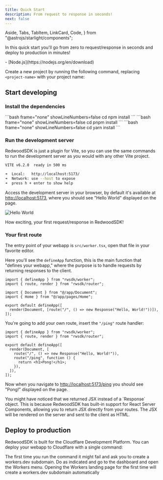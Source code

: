 ```yaml
---
title: Quick Start
description: From request to response in seconds!
next: false
---
```


  Aside,
  Tabs,
  TabItem,
  LinkCard,
  Code,
} from "@astrojs/starlight/components";


In this quick start you'll go from zero to request/response in seconds and deploy to production in minutes!

<Aside type="note" title="System requirements">
  - [Node.js](https://nodejs.org/en/download)
</Aside>

Create a new project by running the following command, replacing `<project-name>` with your project name:

<PackageManagers
  type="dlx"
  pkg="degit"
  args="redwoodjs/sdk/starters/standard <project-name>"
/>

## Start developing

### Install the dependencies

<Tabs syncKey="starlight-package-managers-pkg">
  <TabItem label="npm" icon="seti:npm">
    ```bash frame="none" showLineNumbers=false
    cd <project-name>
    npm install
    ```
  </TabItem>
    <TabItem label="pnpm" icon="pnpm">
    ```bash frame="none" showLineNumbers=false
    cd <project-name>
    pnpm install
    ```
  </TabItem>
  <TabItem label="yarn" icon="seti:yarn">
    ```bash frame="none" showLineNumbers=false
    cd <project-name>
    yarn install
    ```
  </TabItem>
</Tabs>

### Run the development server

RedwoodSDK is just a plugin for Vite, so you can use the same commands to run the development server as you would with any other Vite project.

<PackageManagers
  frame="none"
  type="run"
  args="dev"
/>

```bash frame="none" showLineNumbers=false
VITE v6.2.0  ready in 500 ms

➜  Local:   http://localhost:5173/
➜  Network: use --host to expose
➜  press h + enter to show help
```

Access the development server in your browser, by default it's available at [http://localhost:5173](http://localhost:5173),
where you should see "Hello World" displayed on the page.

![Hello World](./images/hello-world.png)

How exciting, your first request/response in RedwoodSDK!

### Your first route

The entry point of your webapp is `src/worker.tsx`, open that file in your favorite editor.

Here you'll see the `defineApp` function, this is the main function that "defines your webapp," where the purpose is to handle requests by returning responses to the client.

```tsx title="src/worker.tsx" showLineNumbers=false "defineApp"
import { defineApp } from "rwsdk/worker";
import { route, render } from "rwsdk/router";

import { Document } from "@/app/Document";
import { Home } from "@/app/pages/Home";

export default defineApp([
  render(Document, [route("/", () => new Response("Hello, World!"))]),
]);
```

You're going to add your own route, insert the `"/ping"` route handler:

```tsx title="src/worker.tsx" ins={7-9} showLineNumbers=false
import { defineApp } from "rwsdk/worker";
import { route, render } from "rwsdk/router";

export default defineApp([
  render(Document, [
    route("/", () => new Response("Hello, World!")),
    route("/ping", function () {
      return <h1>Pong!</h1>;
    }),
  ]),
]);
```

Now when you navigate to [http://localhost:5173/ping](http://localhost:5173/ping) you should see "Pong!" displayed on the page.

<Aside type="tip">
  You might have noticed that we returned JSX instead of a `Response` object.
  This is because RedwoodSDK has built-in support for React Server Components,
  allowing you to return JSX directly from your routes. The JSX will be rendered
  on the server and sent to the client as HTML.
</Aside>

## Deploy to production

RedwoodSDK is built for the Cloudflare Development Platform. You can deploy your webapp to Cloudflare with a single command:

<PackageManagers
  frame="none"
  type="run"
  args="release"
/>

The first time you run the command it might fail and ask you to create a workers.dev subdomain. Do as indicated and go to the dashboard and open the
  Workers menu. Opening the Workers landing page for the first time will create a workers.dev
  subdomain automatically

<LinkCard
  title="What's next?"
  description="Learn everything you need to know to build webapps with Redwood!"
  href="/core/overview"
/>
